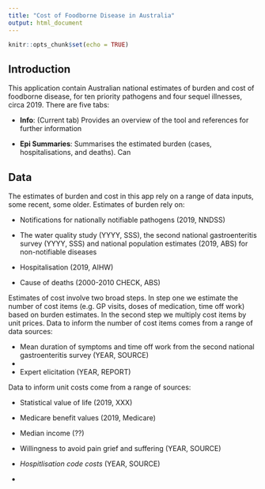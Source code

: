 ```yaml
---
title: "Cost of Foodborne Disease in Australia"
output: html_document
---
```


```r
knitr::opts_chunk$set(echo = TRUE)
```

## Introduction

This application contain Australian national estimates of burden and cost of foodborne disease, for ten priority pathogens and four sequel illnesses, circa 2019. There are five tabs:

-   **Info**: (Current tab) Provides an overview of the tool and references for further information

-   **Epi Summaries**: Summarises the estimated burden (cases, hospitalisations, and deaths). Can

## Data

The estimates of burden and cost in this app rely on a range of data inputs, some recent, some older. Estimates of burden rely on:

-   Notifications for nationally notifiable pathogens (2019, NNDSS)

-   The water quality study (YYYY, SSS), the second national gastroenteritis survey (YYYY, SSS) and national population estimates (2019, ABS) for non-notifiable diseases

-   Hospitalisation (2019, AIHW)

-   Cause of deaths (2000-2010 CHECK, ABS)


Estimates of cost involve two broad steps. In step one we estimate the number of cost items (e.g. GP visits, doses of medication, time off work) based on burden estimates. In the second step we multiply cost items by unit prices. Data to inform the number of cost items comes from a range of data sources:

-   Mean duration of symptoms and time off work from the second national gastroenteritis survey (YEAR, SOURCE)
-   
-   Expert elicitation (YEAR, REPORT)

Data to inform unit costs come from a range of sources:

-   Statistical value of life (2019, XXX)

-   Medicare benefit values (2019, Medicare)

-   Median income (??)

-   Willingness to avoid pain grief and suffering (YEAR, SOURCE)

-   *Hospitlisation code costs* (YEAR, SOURCE)

-   

